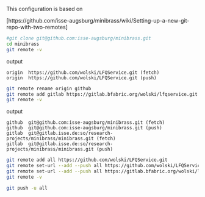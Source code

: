 This configuration is based on 

[https://github.com/isse-augsburg/minibrass/wiki/Setting-up-a-new-git-repo-with-two-remotes]

```bash

#git clone git@github.com:isse-augsburg/minibrass.git
cd minibrass
git remote -v

```

output

```
origin  https://github.com/wolski/LFQService.git (fetch)
origin  https://github.com/wolski/LFQService.git (push)
```



```bash
git remote rename origin github
git remote add gitlab https://gitlab.bfabric.org/wolski/lfqservice.git
git remote -v
```

output

```
github	git@github.com:isse-augsburg/minibrass.git (fetch)
github	git@github.com:isse-augsburg/minibrass.git (push)
gitlab	git@gitlab.isse.de:so/research-projects/minibrass/minibrass.git (fetch)
gitlab	git@gitlab.isse.de:so/research-projects/minibrass/minibrass.git (push)
```


```bash
git remote add all https://github.com/wolski/LFQService.git
git remote set-url --add --push all https://github.com/wolski/LFQService.git
git remote set-url --add --push all https://gitlab.bfabric.org/wolski/lfqservice.git
git remote -v
```


```bash
git push -u all
```
